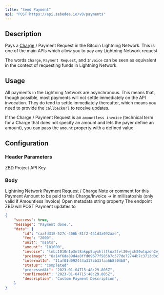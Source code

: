 ```yaml
---
title: "Send Payment"
api: "POST https://api.zebedee.io/v0/payments"
---
```


## Description

Pays a [Charge](/knowledge-base/glossary#charge) / Payment Request in the Bitcoin Lightning Network. This is one of the main APIs which allow you to pay any Lightning Network request.

<Tip>The words `Charge`, `Payment Request`, and `Invoice` can be seen as equivalent in the context of requesting funds in Lightning Network.</Tip>

## Usage

All payments in the Lightning Network are asynchronous. This means that, though possible, most payments will not settle immediately on the API invocation. They do tend to settle immediately thereafter, which means you need to provide the `callbackUrl` to receive updates.

If the Charge / Payment Request is an `amountless invoice` (technical term for a Charge that does not specify an amount and lets the payer define an amount), you can pass the `amount` property with a defined value.

## Configuration

### Header Parameters

<ParamField required default="application/json" header="Content-Type" type="application/json" />

<ParamField required header="apikey" type="string">
  ZBD Project API Key
</ParamField>

### Body

<ParamField required body="invoice" type="string">
  Lightning Network Payment Request / Charge
</ParamField>

<ParamField initialValue="‎" body="description" type="string">
  Note or comment for this Payment
</ParamField>

<ParamField initialValue="‎" body="amount" type="string">
  Amount to be paid to this Charge/Invoice -> in millisatoshis (only valid if Amountless Invoice)
</ParamField>

<ParamField initialValue="‎" body="internalId" type="string">
  Open metadata string property
</ParamField>

<ParamField initialValue="‎" body="callbackUrl" type="string">
  The endpoint ZBD will POST Payment updates to
</ParamField>

<CodeGroup />

<ResponseExample>

```json Response
{
    "success": true,
    "message": "Payment done.",
    "data": {
        "id": "caafd318-527c-466b-81f2-441d3a092aae",
        "fee": "2000",
        "unit": "msats",
        "amount": "101000",
        "invoice": "lnbc1010n1p3mt8akpp5uyxhllflux2fvl36wjxh80wtqzdh2vjmu8cdyzuap578az80v74qdqcd3hzucmpwd5zqurp09kk2mn5cqzpgxqzjhsp550s770zy4puj76wqnua0hmym883gr07dhuast5ygcm44grl6z7ns9qyyssqgf7sumdmxwzgkq2m0h9lcv530sqs0m4t4shlu98djrrckrtulcmr8rear70dyftdm67jvgncxgz4jmd6ksx87jvnj88e39un48ssk4gp8vs4u5",
        "preimage": "8a14f6da89d4a8ffd09677f585b7c377de72744b7c3713d3c115fa71ca4fc290",
        "internalId": "11af01d092444a317cb33faa6b8304b8",
        "status": "completed"
        "processedAt": "2023-01-04T15:48:29.805Z",
        "confirmedAt": "2023-01-04T15:48:29.805Z",
        "description": "Custom Payment Description",
    }
}
```

</ResponseExample>
